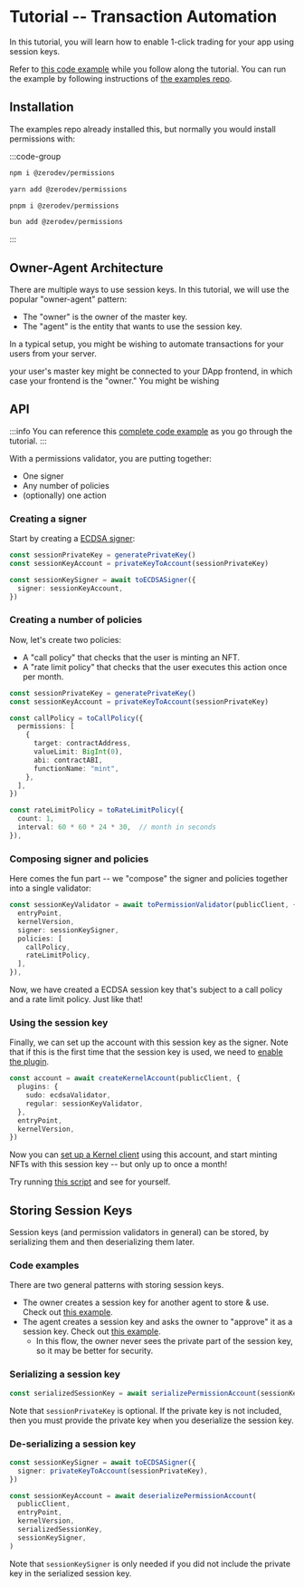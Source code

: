 # Tutorial -- Transaction Automation

In this tutorial, you will learn how to enable 1-click trading for your app using session keys.

Refer to [this code example](https://github.com/zerodevapp/zerodev-examples/blob/main/session-keys/1-click-trading.ts) while you follow along the tutorial.  You can run the example by following instructions of [the examples repo](https://github.com/zerodevapp/zerodev-examples).

## Installation

The examples repo already installed this, but normally you would install permissions with:

:::code-group

```bash [npm]
npm i @zerodev/permissions
```

```bash [yarn]
yarn add @zerodev/permissions
```

```bash [pnpm]
pnpm i @zerodev/permissions
```

```bash [bun]
bun add @zerodev/permissions
```

:::

## Owner-Agent Architecture

There are multiple ways to use session keys.  In this tutorial, we will use the popular "owner-agent" pattern:

- The "owner" is the owner of the master key.
- The "agent" is the entity that wants to use the session key.

In a typical setup, you might be wishing to automate transactions for your users from your server.

your user's master key might be connected to your DApp frontend, in which case your frontend is the "owner."  You might be wishing 

## API

:::info
You can reference this [complete code example](https://github.com/zerodevapp/zerodev-examples/blob/main/permissions/main.ts) as you go through the tutorial.
:::

With a permissions validator, you are putting together:

- One signer
- Any number of policies
- (optionally) one action

### Creating a signer

Start by creating a [ECDSA signer](/sdk/permissions/signers/ecdsa):

```ts
const sessionPrivateKey = generatePrivateKey()
const sessionKeyAccount = privateKeyToAccount(sessionPrivateKey)

const sessionKeySigner = await toECDSASigner({
  signer: sessionKeyAccount,
})
```

### Creating a number of policies

Now, let's create two policies:

- A "call policy" that checks that the user is minting an NFT.
- A "rate limit policy" that checks that the user executes this action once per month.

```ts
const sessionPrivateKey = generatePrivateKey()
const sessionKeyAccount = privateKeyToAccount(sessionPrivateKey)

const callPolicy = toCallPolicy({
  permissions: [
    {
      target: contractAddress,
      valueLimit: BigInt(0),
      abi: contractABI,
      functionName: "mint",
    },
  ],
})

const rateLimitPolicy = toRateLimitPolicy({
  count: 1,
  interval: 60 * 60 * 24 * 30,  // month in seconds
}),
```

### Composing signer and policies

Here comes the fun part -- we "compose" the signer and policies together into a single validator:

```ts
const sessionKeyValidator = await toPermissionValidator(publicClient, {
  entryPoint,
  kernelVersion,
  signer: sessionKeySigner,
  policies: [
    callPolicy,
    rateLimitPolicy,
  ],
}),
```

Now, we have created a ECDSA session key that's subject to a call policy and a rate limit policy.  Just like that!

### Using the session key

Finally, we can set up the account with this session key as the signer.  Note that if this is the first time that the session key is used, we need to [enable the plugin](/sdk/core-api/using-plugins#enabling-a-regular-validator).

```ts
const account = await createKernelAccount(publicClient, {
  plugins: {
    sudo: ecdsaValidator,
    regular: sessionKeyValidator,
  },
  entryPoint,
  kernelVersion,
})
```

Now you can [set up a Kernel client](/sdk/core-api/create-account#create-an-account-client) using this account, and start minting NFTs with this session key -- but only up to once a month!

Try running [this script](https://github.com/zerodevapp/zerodev-examples/blob/main/permissions/main.ts) and see for yourself.

## Storing Session Keys

Session keys (and permission validators in general) can be stored, by serializing them and then deserializing them later.

### Code examples

There are two general patterns with storing session keys.

- The owner creates a session key for another agent to store & use.  Check out [this example](https://github.com/zerodevapp/zerodev-examples/blob/main/session-keys/owner-created.ts).
- The agent creates a session key and asks the owner to "approve" it as a session key.  Check out [this example](https://github.com/zerodevapp/zerodev-examples/blob/main/session-keys/agent-created.ts).
  - In this flow, the owner never sees the private part of the session key, so it may be better for security.

### Serializing a session key

```ts
const serializedSessionKey = await serializePermissionAccount(sessionKeyAccount, sessionPrivateKey)
```

Note that `sessionPrivateKey` is optional.  If the private key is not included, then you must provide the private key when you deserialize the session key.

### De-serializing a session key

```ts
const sessionKeySigner = await toECDSASigner({
  signer: privateKeyToAccount(sessionPrivateKey),
})

const sessionKeyAccount = await deserializePermissionAccount(
  publicClient,
  entryPoint,
  kernelVersion,
  serializedSessionKey,
  sessionKeySigner,
)
```

Note that `sessionKeySigner` is only needed if you did not include the private key in the serialized session key.
